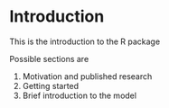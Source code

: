 

# Introduction

This is the introduction to the R package

Possible sections are 

1. Motivation and published research
2. Getting started
3. Brief introduction to the model



